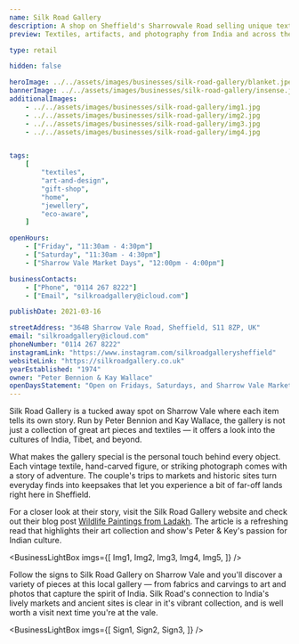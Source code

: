 ```yaml
---
name: Silk Road Gallery
description: A shop on Sheffield's Sharrowvale Road selling unique textiles, art, and photographs from India.
preview: Textiles, artifacts, and photography from India and across the world.

type: retail

hidden: false

heroImage: ../../assets/images/businesses/silk-road-gallery/blanket.jpeg
bannerImage: ../../assets/images/businesses/silk-road-gallery/insense.jpeg
additionalImages:
    - ../../assets/images/businesses/silk-road-gallery/img1.jpg
    - ../../assets/images/businesses/silk-road-gallery/img2.jpg
    - ../../assets/images/businesses/silk-road-gallery/img3.jpg
    - ../../assets/images/businesses/silk-road-gallery/img4.jpg


tags:
    [
        "textiles",
        "art-and-design",
        "gift-shop",
        "home",
        "jewellery",
        "eco-aware",
    ]

openHours:
    - ["Friday", "11:30am - 4:30pm"]
    - ["Saturday", "11:30am - 4:30pm"]
    - ["Sharrow Vale Market Days", "12:00pm - 4:00pm"]

businessContacts:
    - ["Phone", "0114 267 8222"]
    - ["Email", "silkroadgallery@icloud.com"]

publishDate: 2021-03-16

streetAddress: "364B Sharrow Vale Road, Sheffield, S11 8ZP, UK"
email: "silkroadgallery@icloud.com"
phoneNumber: "0114 267 8222"
instagramLink: "https://www.instagram.com/silkroadgallerysheffield"
websiteLink: "https://silkroadgallery.co.uk"
yearEstablished: "1974"
owner: "Peter Bennion & Kay Wallace"
openDaysStatement: "Open on Fridays, Saturdays, and Sharrow Vale Market Days."
---
```


Silk Road Gallery is a tucked away spot on Sharrow Vale where each item tells its own story. Run by Peter Bennion and Kay Wallace, 
the gallery is not just a collection of great art pieces and textiles — it offers a look into the cultures of India, Tibet, and 
beyond.

What makes the gallery special is the personal touch behind every object. Each vintage textile, hand-carved figure, or striking 
photograph comes with a story of adventure. The couple's trips to markets and historic sites turn everyday finds into keepsakes that
let you experience a bit of far-off lands right here in Sheffield.

For a closer look at their story, visit the Silk Road Gallery website and check out their blog post [Wildlife Paintings from Ladakh](https://silkroadgallery.co.uk/blogs/news/wildlife-paintings-from-ladakh).
The article is a refreshing read that highlights their art collection and show's Peter & Key's passion for Indian culture. 



<BusinessLightBox imgs={[
    Img1,
    Img2,
    Img3,
    Img4,
    Img5,
    ]}
/>

Follow the signs to Silk Road Gallery on Sharrow Vale and you'll discover a variety of pieces at this local gallery — from fabrics and carvings 
to art and photos that capture the spirit of India. Silk Road's connection to India's lively markets and ancient sites is clear in 
it's vibrant collection, and is well worth a visit next time you're at the vale.


<BusinessLightBox imgs={[
    Sign1,
    Sign2,
    Sign3,
    ]}
/>